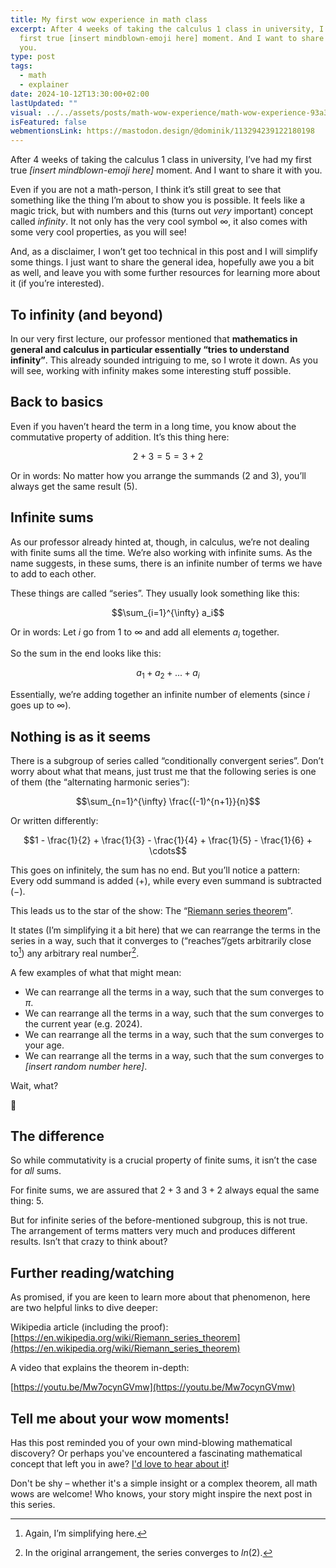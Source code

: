 ```yaml
---
title: My first wow experience in math class
excerpt: After 4 weeks of taking the calculus 1 class in university, I’ve had my
  first true [insert mindblown-emoji here] moment. And I want to share it with
  you.
type: post
tags:
  - math
  - explainer
date: 2024-10-12T13:30:00+02:00
lastUpdated: ""
visual: ../../assets/posts/math-wow-experience/math-wow-experience-93a31cb23a.jpg
isFeatured: false
webmentionsLink: https://mastodon.design/@dominik/113294239122180198
---
```


After 4 weeks of taking the calculus 1 class in university, I’ve had my first true _[insert mindblown-emoji here]_ moment. And I want to share it with you.

Even if you are not a math-person, I think it’s still great to see that something like the thing I’m about to show you is possible. It feels like a magic trick, but with numbers and this (turns out _very_ important) concept called _infinity_.
It not only has the very cool symbol $\infty$, it also comes with some very cool properties, as you will see!

And, as a disclaimer, I won’t get too technical in this post and I will simplify some things. I just want to share the general idea, hopefully awe you a bit as well, and leave you with some further resources for learning more about it (if you’re interested).

## To infinity (and beyond)

In our very first lecture, our professor mentioned that **mathematics in general and calculus in particular essentially “tries to understand infinity”**. This already sounded intriguing to me, so I wrote it down. As you will see, working with infinity makes some interesting stuff possible.

## Back to basics

Even if you haven’t heard the term in a long time, you know about the commutative property of addition. It’s this thing here:

$$2+3=5=3+2$$

Or in words: No matter how you arrange the summands ($2$ and $3$), you’ll always get the same result ($5$).

## Infinite sums

As our professor already hinted at, though, in calculus, we’re not dealing with finite sums all the time. We’re also working with infinite sums. As the name suggests, in these sums, there is an infinite number of terms we have to add to each other.

These things are called “series”. They usually look something like this:

$$\sum_{i=1}^{\infty} a_i$$

Or in words: Let $i$ go from $1$ to $\infty$ and add all elements $a_i$ together.

So the sum in the end looks like this:

$$a_1 + a_2 + ... + a_i$$

Essentially, we’re adding together an infinite number of elements (since $i$ goes up to $\infty$).

## Nothing is as it seems

There is a subgroup of series called “conditionally convergent series”. Don’t worry about what that means, just trust me that the following series is one of them (the “alternating harmonic series”):

$$\sum_{n=1}^{\infty} \frac{(-1)^{n+1}}{n}$$

Or written differently:

$$1 - \frac{1}{2} + \frac{1}{3} - \frac{1}{4} + \frac{1}{5} - \frac{1}{6} + \cdots$$

This goes on infinitely, the sum has no end. But you’ll notice a pattern: Every odd summand is added ($+$), while every even summand is subtracted ($-$).

This leads us to the star of the show: The “[Riemann series theorem](https://en.wikipedia.org/wiki/Riemann_series_theorem)”.

It states (I’m simplifying it a bit here) that we can rearrange the terms in the series in a way, such that it converges to (“reaches”/gets arbitrarily close to[^1]) any arbitrary real number[^2].

A few examples of what that might mean:

- We can rearrange all the terms in a way, such that the sum converges to $\pi$.
- We can rearrange all the terms in a way, such that the sum converges to the current year (e.g. 2024).
- We can rearrange all the terms in a way, such that the sum converges to your age.
- We can rearrange all the terms in a way, such that the sum converges to _[insert random number here]_.

Wait, what?

🤯

## The difference

So while commutativity is a crucial property of finite sums, it isn’t the case for _all_ sums.

For finite sums, we are assured that $2+3$ and $3+2$ always equal the same thing: $5$.

But for infinite series of the before-mentioned subgroup, this is not true. The arrangement of terms matters very much and produces different results. Isn’t that crazy to think about?

## Further reading/watching

As promised, if you are keen to learn more about that phenomenon, here are two helpful links to dive deeper:

Wikipedia article (including the proof): [https://en.wikipedia.org/wiki/Riemann_series_theorem](https://en.wikipedia.org/wiki/Riemann_series_theorem)

A video that explains the theorem in-depth:

[https://youtu.be/Mw7ocynGVmw](https://youtu.be/Mw7ocynGVmw)

## Tell me about your wow moments!

Has this post reminded you of your own mind-blowing mathematical discovery? Or perhaps you've encountered a fascinating mathematical concept that left you in awe? [I'd love to hear about it](/hello)!

Don't be shy – whether it's a simple insight or a complex theorem, all math wows are welcome! Who knows, your story might inspire the next post in this series.

[^1]: Again, I’m simplifying here.

[^2]: In the original arrangement, the series converges to $ln(2)$.
